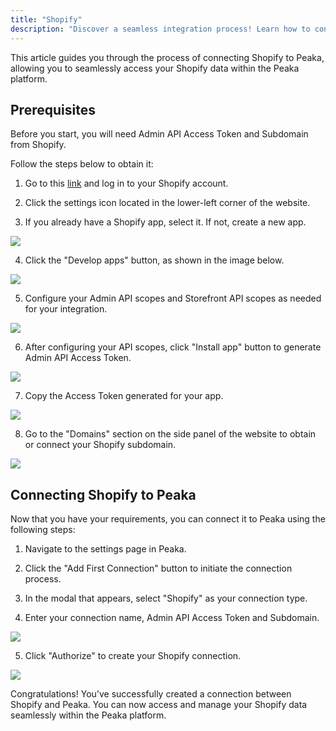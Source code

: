```yaml
---
title: "Shopify"
description: "Discover a seamless integration process! Learn how to connect Shopify to Peaka effortlessly for streamlined transactions."
---
```


This article guides you through the process of connecting Shopify to Peaka, allowing you to seamlessly access your Shopify data within the Peaka platform.

## Prerequisites

Before you start, you will need Admin API Access Token and Subdomain from Shopify.

Follow the steps below to obtain it:

1. Go to this [link](https://www.shopify.com/) and log in to your Shopify account.

2. Click the settings icon located in the lower-left corner of the website.

3. If you already have a Shopify app, select it. If not, create a new app.

<img src="https://cdn.peaka.com/integrations/shopify-1.png" />

4. Click the "Develop apps" button, as shown in the image below.

<img src="https://cdn.peaka.com/integrations/shopify-2.png" />

5. Configure your Admin API scopes and Storefront API scopes as needed for your integration.

<img src="https://cdn.peaka.com/integrations/shopify-3.png" />

6. After configuring your API scopes, click "Install app" button to generate Admin API Access Token.

<img src="https://cdn.peaka.com/integrations/shopify-4.png" />

7. Copy the Access Token generated for your app.

<img src="https://cdn.peaka.com/integrations/shopify-5.png" />

8. Go to the "Domains" section on the side panel of the website to obtain or connect your Shopify subdomain.

<img src="https://cdn.peaka.com/integrations/shopify-6.png" />

## Connecting Shopify to Peaka

Now that you have your requirements, you can connect it to Peaka using the following steps:

1. Navigate to the settings page in Peaka.

2. Click the "Add First Connection" button to initiate the connection process.

3. In the modal that appears, select "Shopify" as your connection type.

4. Enter your connection name, Admin API Access Token and Subdomain.

<img src="https://cdn.peaka.com/integrations/shopify-7.png" />

5. Click "Authorize" to create your Shopify connection.

<img src="https://cdn.peaka.com/integrations/shopify-8.png" />

Congratulations! You've successfully created a connection between Shopify and Peaka. You can now access and manage your Shopify data seamlessly within the Peaka platform.
